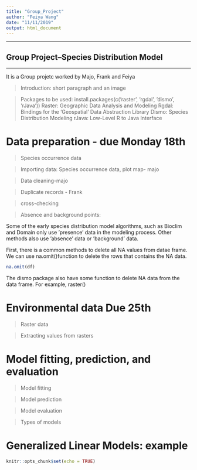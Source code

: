 ```yaml
---
title: "Group_Project"
author: "Feiya Wang"
date: "11/11/2019"
output: html_document
---
```

***
## Group Project--Species Distribution Model

***
It is a Group projetc worked by Majo, Frank and Feiya




>Introduction: short paragraph and an image

>Packages to be used: install.packages(c(’raster’, ’rgdal’, ’dismo’, ’rJava’)) 
Raster: Geographic Data Analysis and Modeling
Rgdal: Bindings for the 'Geospatial' Data Abstraction Library
Dismo: Species Distribution Modeling
rJava: Low-Level R to Java Interface

# Data preparation - due Monday 18th



>Species occurrence data

>Importing data: Species occurrence data, plot map- majo

>Data cleaning-majo

>Duplicate records - Frank

>cross-checking


>Absence and background points: 

Some of the early species distribution model algorithms, such as Bioclim and Domain only use ’presence’ data in the modeling process. Other methods also use ’absence’ data or ’background’ data.

First, there is a common methods to delete all NA values from datae frame. We can use na.omit()function to delete the rows that contains the NA data.
```r

na.omit(df)
```

The dismo package also have some function to delete NA data from the data frame.
For example, raster()
 
# Environmental data Due 25th

>Raster data

>Extracting values from rasters

# Model fitting, prediction, and evaluation
>Model fitting

>Model prediction

>Model evaluation

>Types of models

# Generalized Linear Models: example









```r
knitr::opts_chunk$set(echo = TRUE)
```

